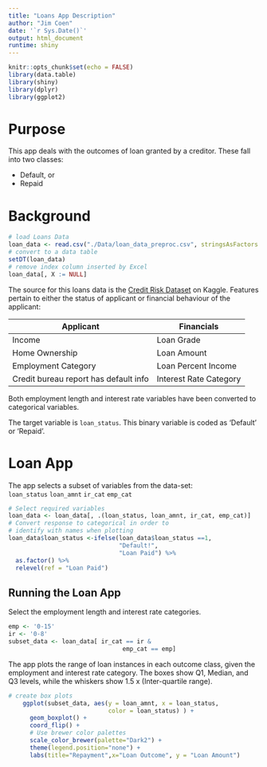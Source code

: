 ```yaml
---
title: "Loans App Description"
author: "Jim Coen"
date: '`r Sys.Date()`'
output: html_document
runtime: shiny
---
```


```r
knitr::opts_chunk$set(echo = FALSE)
library(data.table)
library(shiny)
library(dplyr)
library(ggplot2)
```

# Purpose

This app deals with the outcomes of loan granted by a creditor. These fall into two classes:

-   Default, or  
-   Repaid

# Background

```r
# load Loans Data
loan_data <- read.csv("./Data/loan_data_preproc.csv", stringsAsFactors = TRUE)
# convert to a data table
setDT(loan_data)
# remove index column inserted by Excel
loan_data[, X := NULL]

```


The source for this loans data is the [Credit Risk Dataset](https://www.kaggle.com/laotse/credit-risk-dataset) on Kaggle. Features pertain to either the status of applicant or financial behaviour of the applicant:

| Applicant                               | Financials             |
|-----------------------------------------|------------------------|
| Income                                  | Loan Grade             |
| Home Ownership                          | Loan Amount            |
| Employment Category                     | Loan Percent Income    |
| Credit bureau report has default info   | Interest Rate Category |

Both employment length and interest rate variables have been converted to categorical variables.

The target variable is `loan_status`.  This binary variable is coded as 'Default' or 'Repaid'.

# Loan App
The app selects a subset of variables from the data-set:  
`loan_status` `loan_amnt`   `ir_cat`      `emp_cat`

```r
# Select required variables
loan_data <- loan_data[, .(loan_status, loan_amnt, ir_cat, emp_cat)]
# Convert response to categorical in order to 
# identify with names when plotting
loan_data$loan_status <-ifelse(loan_data$loan_status ==1, 
                               "Default!",
                               "Loan Paid") %>% 
  as.factor() %>% 
  relevel(ref = "Loan Paid")
```


## Running the Loan App
Select the employment length and interest rate categories.  

```r
emp <- '0-15'
ir <- '0-8'
subset_data <- loan_data[ ir_cat == ir &
                                emp_cat == emp]
```


The app plots the range of loan instances in each outcome class, given the employment and interest rate category.  The boxes show Q1, Median, and Q3 levels, while the whiskers show 1.5 x (Inter-quartile range).

```r
# create box plots
    ggplot(subset_data, aes(y = loan_amnt, x = loan_status,
                            color = loan_status) ) +
      geom_boxplot() +
      coord_flip() +
      # Use brewer color palettes
      scale_color_brewer(palette="Dark2") +
      theme(legend.position="none") +
      labs(title="Repayment",x="Loan Outcome", y = "Loan Amount") 
```


